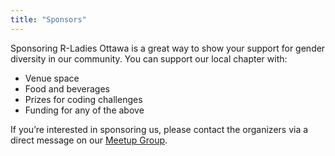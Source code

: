 ```yaml
---
title: "Sponsors"
---
```


Sponsoring R-Ladies Ottawa is a great way to show your support for gender diversity in our community. You can support our local chapter with:

* Venue space
* Food and beverages
* Prizes for coding challenges
* Funding for any of the above

If you're interested in sponsoring us, please contact the organizers via a direct message on our [Meetup Group](https://www.meetup.com/rladies-ottawa/).